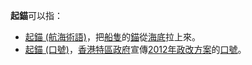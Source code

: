 '''起錨'''可以指：

* [[起錨_(航海術語)|起錨 (航海術語)]]，把[[船隻|船隻]]的[[錨|錨]]從[[海底|海底]]拉上來。
* [[起錨_(口號)|起錨 (口號)]]，[[香港特區政府|香港特區政府]]宣傳[[2012年政改方案|2012年政改方案]]的[[口號|口號]]。

{{disambig|CAT=二字消歧义}}